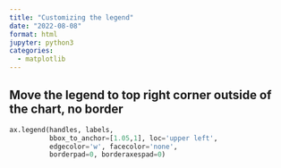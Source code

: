 ```yaml
---
title: "Customizing the legend"
date: "2022-08-08"
format: html
jupyter: python3
categories:
  - matplotlib
---
```


## Move the legend to top right corner outside of the chart, no border 

```python
ax.legend(handles, labels, 
          bbox_to_anchor=[1.05,1], loc='upper left', 
          edgecolor='w', facecolor='none',
          borderpad=0, borderaxespad=0)
``` 
